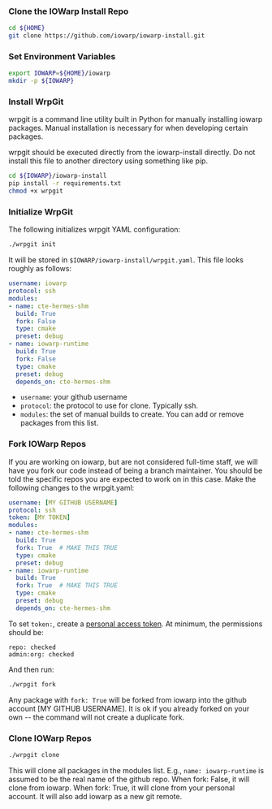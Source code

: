 ### Clone the IOWarp Install Repo

```bash
cd ${HOME}
git clone https://github.com/iowarp/iowarp-install.git
```

### Set Environment Variables

```bash
export IOWARP=${HOME}/iowarp
mkdir -p ${IOWARP}
```

### Install WrpGit

wrpgit is a command line utility built in Python for manually installing iowarp packages.
Manual installation is necessary for when developing certain packages.

wrpgit should be executed directly from the iowarp-install directly. Do not install this file
to another directory using something like pip.

```bash
cd ${IOWARP}/iowarp-install
pip install -r requirements.txt
chmod +x wrpgit
```

### Initialize WrpGit

The following initializes wrpgit YAML configuration:
```bash
./wrpgit init
```

It will be stored in ``$IOWARP/iowarp-install/wrpgit.yaml``.
This file looks roughly as follows:
```yaml
username: iowarp 
protocol: ssh
modules:
- name: cte-hermes-shm
  build: True
  fork: False
  type: cmake
  preset: debug
- name: iowarp-runtime
  build: True
  fork: False
  type: cmake
  preset: debug
  depends_on: cte-hermes-shm
```

* ``username``: your github username
* ``protocol``: the protocol to use for clone. Typically ssh.
* ``modules``: the set of manual builds to create. You can add or remove packages from this list.

### Fork IOWarp Repos

If you are working on iowarp, but are not considered full-time staff, we will 
have you fork our code instead of being a branch maintainer. You should be told the specific repos 
you are expected to work on in this case. Make the following changes to the wrpgit.yaml:

```yaml
username: [MY GITHUB USERNAME]
protocol: ssh
token: [MY TOKEN]
modules:
- name: cte-hermes-shm
  build: True
  fork: True  # MAKE THIS TRUE
  type: cmake
  preset: debug
- name: iowarp-runtime
  build: True
  fork: True  # MAKE THIS TRUE
  type: cmake
  preset: debug
  depends_on: cte-hermes-shm
```

To set ``token:``, create a [personal access token](https://github.com/settings/tokens/new). 
At minimum, the permissions should be:
```
repo: checked
admin:org: checked
```

And then run:
```bash
./wrpgit fork
```

Any package with ``fork: True`` will be forked from iowarp into the github account
[MY GITHUB USERNAME]. It is ok if you already forked on your own -- the command will
not create a duplicate fork.

### Clone IOWarp Repos

```bash
./wrpgit clone
```

This will clone all packages in the modules list. E.g., ``name: iowarp-runtime`` is assumed
to be the real name of the github repo. When fork: False, it will clone from iowarp. When fork: True,
it will clone from your personal account. It will also add iowarp as a new git remote. 
